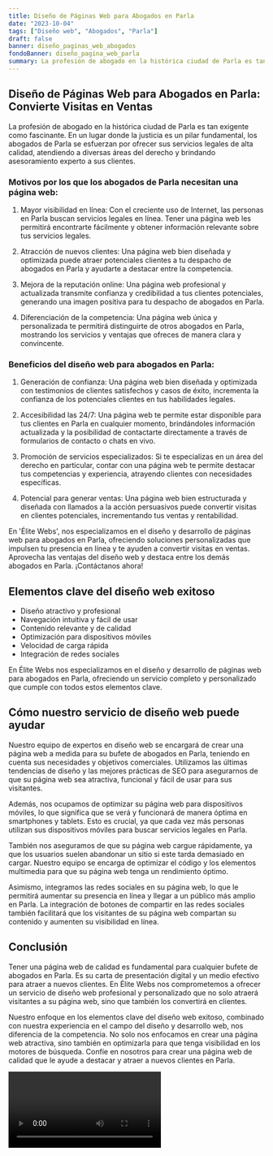 ```yaml
---
title: Diseño de Páginas Web para Abogados en Parla
date: "2023-10-04"
tags: ["Diseño web", "Abogados", "Parla"]
draft: false
banner: diseño_paginas_web_abogados
fondoBanner: diseño_pagina_web_parla
summary: La profesión de abogado en la histórica ciudad de Parla es tan exigente como fascinante. En un lugar donde la justicia es un pilar fundamental, los abogados de Parla se esfuerzan por ofrecer sus servicios legales de alta calidad, atendiendo a diversas áreas del derecho y brindando asesoramiento experto a sus clientes.
---
```



## Diseño de Páginas Web para Abogados en Parla: Convierte Visitas en Ventas

La profesión de abogado en la histórica ciudad de Parla es tan exigente como fascinante. En un lugar donde la justicia es un pilar fundamental, los abogados de Parla se esfuerzan por ofrecer sus servicios legales de alta calidad, atendiendo a diversas áreas del derecho y brindando asesoramiento experto a sus clientes.

### Motivos por los que los abogados de Parla necesitan una página web:

1. Mayor visibilidad en línea: Con el creciente uso de Internet, las personas en Parla buscan servicios legales en línea. Tener una página web les permitirá encontrarte fácilmente y obtener información relevante sobre tus servicios legales.

2. Atracción de nuevos clientes: Una página web bien diseñada y optimizada puede atraer potenciales clientes a tu despacho de abogados en Parla y ayudarte a destacar entre la competencia.

3. Mejora de la reputación online: Una página web profesional y actualizada transmite confianza y credibilidad a tus clientes potenciales, generando una imagen positiva para tu despacho de abogados en Parla.

4. Diferenciación de la competencia: Una página web única y personalizada te permitirá distinguirte de otros abogados en Parla, mostrando los servicios y ventajas que ofreces de manera clara y convincente.

### Beneficios del diseño web para abogados en Parla:

1. Generación de confianza: Una página web bien diseñada y optimizada con testimonios de clientes satisfechos y casos de éxito, incrementa la confianza de los potenciales clientes en tus habilidades legales.

2. Accesibilidad las 24/7: Una página web te permite estar disponible para tus clientes en Parla en cualquier momento, brindándoles información actualizada y la posibilidad de contactarte directamente a través de formularios de contacto o chats en vivo.

3. Promoción de servicios especializados: Si te especializas en un área del derecho en particular, contar con una página web te permite destacar tus competencias y experiencia, atrayendo clientes con necesidades específicas.

4. Potencial para generar ventas: Una página web bien estructurada y diseñada con llamados a la acción persuasivos puede convertir visitas en clientes potenciales, incrementando tus ventas y rentabilidad.

En 'Élite Webs', nos especializamos en el diseño y desarrollo de páginas web para abogados en Parla, ofreciendo soluciones personalizadas que impulsen tu presencia en línea y te ayuden a convertir visitas en ventas. Aprovecha las ventajas del diseño web y destaca entre los demás abogados en Parla. ¡Contáctanos ahora!

<GifSeo />

<Cta />

## Elementos clave del diseño web exitoso

- Diseño atractivo y profesional
- Navegación intuitiva y fácil de usar
- Contenido relevante y de calidad
- Optimización para dispositivos móviles
- Velocidad de carga rápida
- Integración de redes sociales

En Élite Webs nos especializamos en el diseño y desarrollo de páginas web para abogados en Parla, ofreciendo un servicio completo y personalizado que cumple con todos estos elementos clave.

## Cómo nuestro servicio de diseño web puede ayudar

Nuestro equipo de expertos en diseño web se encargará de crear una página web a medida para su bufete de abogados en Parla, teniendo en cuenta sus necesidades y objetivos comerciales. Utilizamos las últimas tendencias de diseño y las mejores prácticas de SEO para asegurarnos de que su página web sea atractiva, funcional y fácil de usar para sus visitantes.

Además, nos ocupamos de optimizar su página web para dispositivos móviles, lo que significa que se verá y funcionará de manera óptima en smartphones y tablets. Esto es crucial, ya que cada vez más personas utilizan sus dispositivos móviles para buscar servicios legales en Parla.

También nos aseguramos de que su página web cargue rápidamente, ya que los usuarios suelen abandonar un sitio si este tarda demasiado en cargar. Nuestro equipo se encarga de optimizar el código y los elementos multimedia para que su página web tenga un rendimiento óptimo.

Asimismo, integramos las redes sociales en su página web, lo que le permitirá aumentar su presencia en línea y llegar a un público más amplio en Parla. La integración de botones de compartir en las redes sociales también facilitará que los visitantes de su página web compartan su contenido y aumenten su visibilidad en línea.

## Conclusión

Tener una página web de calidad es fundamental para cualquier bufete de abogados en Parla. Es su carta de presentación digital y un medio efectivo para atraer a nuevos clientes. En Élite Webs nos comprometemos a ofrecer un servicio de diseño web profesional y personalizado que no solo atraerá visitantes a su página web, sino que también los convertirá en clientes.

Nuestro enfoque en los elementos clave del diseño web exitoso, combinado con nuestra experiencia en el campo del diseño y desarrollo web, nos diferencia de la competencia. No solo nos enfocamos en crear una página web atractiva, sino también en optimizarla para que tenga visibilidad en los motores de búsqueda. Confíe en nosotros para crear una página web de calidad que le ayude a destacar y atraer a nuevos clientes en Parla.

<Video />

<CtaBot job="Abogados" city="Parla" />

<Gmaps query="Parla+españa+maps" />
